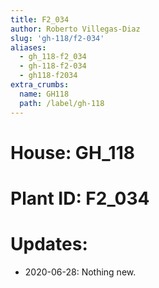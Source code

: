 ```yaml
---
title: F2_034
author: Roberto Villegas-Diaz
slug: 'gh-118/f2-034'
aliases:
  - gh_118-f2_034
  - gh-118-f2-034
  - gh118-f2034
extra_crumbs:
  name: GH118
  path: /label/gh-118
---
```


# **House**: GH_118
# **Plant ID**: F2_034
# **Updates**: 
 - 2020-06-28: Nothing new.
